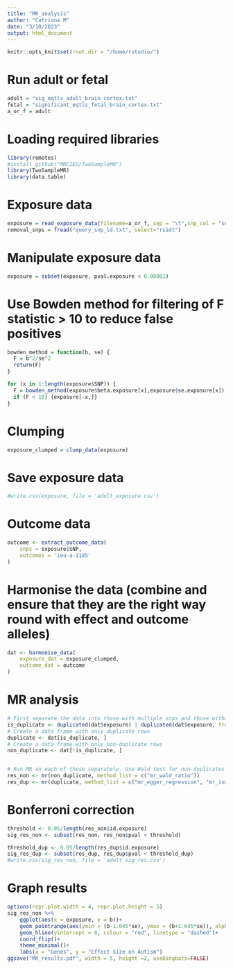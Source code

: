 ---
title: "MR_analysis"
author: "Catriona M"
date: "3/10/2023"
output: html_document
---

```{r setup, include=FALSE}
knitr::opts_knit$set(root.dir = "/home/rstudio/")
```

# Run adult or fetal
```{r}
adult = "sig_eqtls_adult_brain_cortex.txt"
fetal = "significant_eqtls_fetal_brain_cortex.txt"
a_or_f = adult
```


# Loading required libraries
```{r}
library(remotes)
#install_github("MRCIEU/TwoSampleMR")
library(TwoSampleMR)
library(data.table)
```

# Exposure data
```{r}
exposure = read_exposure_data(filename=a_or_f, sep = "\t",snp_col = "snp",beta_col = "beta",se_col = "beta_se",effect_allele_col = "alt",other_allele_col = "ref",phenotype_col = "gene",eaf="maf",pval_col = "eqtl_pval")
removal_snps = fread("query_snp_ld.txt", select="rsidt") 

```


# Manipulate exposure data
```{r}
exposure = subset(exposure, pval.exposure < 0.00001)
```

# Use Bowden method for filtering of F statistic > 10 to reduce false positives
```{r}
bowden_method = function(b, se) {
  F = b^2/se^2
  return(F)
}

for (x in 1:length(exposure$SNP)) {
  F = bowden_method(exposure$beta.exposure[x],exposure$se.exposure[x])
  if (F < 10) {exposure[-x,]}
}

```

# Clumping
```{r}
exposure_clumped = clump_data(exposure)
```

# Save exposure data
```{r}
#write.csv(exposure, file = 'adult_exposure.csv')
```

# Outcome data
```{r}
outcome <- extract_outcome_data(
    snps = exposure$SNP,
    outcomes = 'ieu-a-1185'
)
```

# Harmonise the data (combine and ensure that they are the right way round with effect and outcome alleles)
```{r}
dat <- harmonise_data(
    exposure_dat = exposure_clumped, 
    outcome_dat = outcome
)
```
# MR analysis
```{r}
# First separate the data into those with multiple snps and those without.
is_duplicate <- duplicated(dat$exposure) | duplicated(dat$exposure, fromLast = TRUE)
# Create a data frame with only duplicate rows
duplicate <- dat[is_duplicate, ]
# Create a data frame with only non-duplicate rows
non_duplicate <- dat[!is_duplicate, ]


# Run MR on each of these separately. Use Wald test for non-duplicates
res_non <- mr(non_duplicate, method_list = c("mr_wald_ratio"))
res_dup <- mr(duplicate, method_list = c("mr_egger_regression", "mr_ivw"))
```



# Bonferroni correction
```{r}
threshold <- 0.05/length(res_non$id.exposure)
sig_res_non <- subset(res_non, res_non$pval < threshold)

threshold_dup <- 0.05/length(res_dup$id.exposure)
sig_res_dup <- subset(res_dup, res_dup$pval < threshold_dup)
#write.csv(sig_res_non, file = 'adult_sig_res.csv')
```


# Graph results
```{r}
options(repr.plot.width = 4, repr.plot.height = 5)
sig_res_non %>%
    ggplot(aes(x = exposure, y = b))+
    geom_pointrange(aes(ymin = (b-1.645*se), ymax = (b+1.645*se)), alpha = 0.5)+
    geom_hline(yintercept = 0, colour = "red", linetype = "dashed")+    
    coord_flip()+
    theme_minimal()+
    labs(x = "Genes", y = "Effect Size on Autism")
ggsave("MR_results.pdf", width = 5, height =2, useDingbats=FALSE)
```

